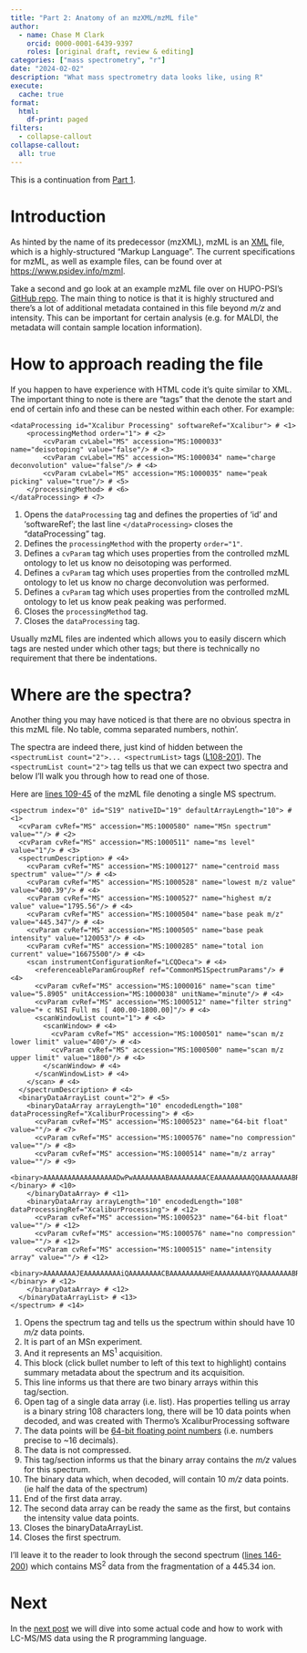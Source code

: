 ```yaml
---
title: "Part 2: Anatomy of an mzXML/mzML file"
author:
  - name: Chase M Clark
    orcid: 0000-0001-6439-9397
    roles: [original draft, review & editing]
categories: ["mass spectrometry", "r"]
date: "2024-02-02"
description: "What mass spectrometry data looks like, using R"
execute: 
  cache: true
format:
  html:
    df-print: paged
filters:
  - collapse-callout
collapse-callout:
  all: true  
---
```


This is a continuation from [Part 1](../1_intro/).


# Introduction

As hinted by the name of its predecessor (mzXML), mzML is an [XML](https://en.wikipedia.org/wiki/XML) file, which is a highly-structured "Markup Language". The current specifications for mzML, as well as example files, can be found over at [https://www.psidev.info/mzml](https://www.psidev.info/mzml).

Take a second and go look at an example mzML file over on HUPO-PSI's [GitHub repo](https://github.com/HUPO-PSI/mzML/blob/master/examples/tiny.msdata.mzML0.99.10.mzML). The main thing to notice is that it is highly structured and there's a lot of additional metadata contained in this file beyond *m/z* and intensity. This can be important for certain analysis (e.g. for MALDI, the metadata will contain sample location information).

# How to approach reading the file

If you happen to have experience with HTML code it's quite similar to XML. The important thing to note is there are "tags" that the denote the start and end of certain info and these can be nested within each other. For example:

```.python
<dataProcessing id="Xcalibur Processing" softwareRef="Xcalibur"> # <1>
    <processingMethod order="1"> # <2>
        <cvParam cvLabel="MS" accession="MS:1000033" name="deisotoping" value="false"/> # <3>
        <cvParam cvLabel="MS" accession="MS:1000034" name="charge deconvolution" value="false"/> # <4>
        <cvParam cvLabel="MS" accession="MS:1000035" name="peak picking" value="true"/> # <5>
    </processingMethod> # <6>
</dataProcessing> # <7>
```

1. Opens the `dataProcessing` tag and defines the properties of 'id' and 'softwareRef'; the last line `</dataProcessing>` closes the "dataProcessing" tag. 
2. Defines the `processingMethod` with the property `order="1"`.
3. Defines a `cvParam` tag which uses properties from the controlled mzML ontology to let us know no deisotoping was performed.
4. Defines a `cvParam` tag which uses properties from the controlled mzML ontology to let us know no charge deconvolution was performed.
5. Defines a `cvParam` tag which uses properties from the controlled mzML ontology to let us know peak peaking was performed.
6. Closes the `processingMethod` tag.
7. Closes the `dataProcessing` tag. 


Usually mzML files are indented which allows you to easily discern which tags are nested under which other tags; but there is technically no requirement that there be indentations.

# Where are the spectra?

Another thing you may have noticed is that there are no obvious spectra in this mzML file. No table, comma separated numbers, nothin'. 

The spectra are indeed there, just kind of hidden between the `<spectrumList count="2">... <spectrumList>` tags ([L108-201](https://github.com/HUPO-PSI/mzML/blob/741ef7bce7adcf687271a718bd434ee6da0cb2e0/examples/tiny.msdata.mzML0.99.10.mzML#L108C7-L201)). The `<spectrumList count="2">` tag tells us that we can expect two spectra and below I'll walk you through how to read one of those.

Here are [lines 109-45](https://github.com/HUPO-PSI/mzML/blob/741ef7bce7adcf687271a718bd434ee6da0cb2e0/examples/tiny.msdata.mzML0.99.10.mzML#L109-L145) of the mzML file denoting a single MS spectrum.

```.python
<spectrum index="0" id="S19" nativeID="19" defaultArrayLength="10"> # <1>
  <cvParam cvRef="MS" accession="MS:1000580" name="MSn spectrum" value=""/> # <2>
  <cvParam cvRef="MS" accession="MS:1000511" name="ms level" value="1"/> # <3>
  <spectrumDescription> # <4>
    <cvParam cvRef="MS" accession="MS:1000127" name="centroid mass spectrum" value=""/> # <4>
    <cvParam cvRef="MS" accession="MS:1000528" name="lowest m/z value" value="400.39"/> # <4>
    <cvParam cvRef="MS" accession="MS:1000527" name="highest m/z value" value="1795.56"/> # <4>
    <cvParam cvRef="MS" accession="MS:1000504" name="base peak m/z" value="445.347"/> # <4>
    <cvParam cvRef="MS" accession="MS:1000505" name="base peak intensity" value="120053"/> # <4>
    <cvParam cvRef="MS" accession="MS:1000285" name="total ion current" value="16675500"/> # <4>
    <scan instrumentConfigurationRef="LCQDeca"> # <4>
      <referenceableParamGroupRef ref="CommonMS1SpectrumParams"/> # <4>
      <cvParam cvRef="MS" accession="MS:1000016" name="scan time" value="5.8905" unitAccession="MS:1000038" unitName="minute"/> # <4>
      <cvParam cvRef="MS" accession="MS:1000512" name="filter string" value="+ c NSI Full ms [ 400.00-1800.00]"/> # <4>
      <scanWindowList count="1"> # <4>
        <scanWindow> # <4>
          <cvParam cvRef="MS" accession="MS:1000501" name="scan m/z lower limit" value="400"/> # <4>
          <cvParam cvRef="MS" accession="MS:1000500" name="scan m/z upper limit" value="1800"/> # <4>
        </scanWindow> # <4>
      </scanWindowList> # <4>
    </scan> # <4>
  </spectrumDescription> # <4>
  <binaryDataArrayList count="2"> # <5>
    <binaryDataArray arrayLength="10" encodedLength="108" dataProcessingRef="XcaliburProcessing"> # <6>
      <cvParam cvRef="MS" accession="MS:1000523" name="64-bit float" value=""/> # <7>
      <cvParam cvRef="MS" accession="MS:1000576" name="no compression" value=""/> # <8>
      <cvParam cvRef="MS" accession="MS:1000514" name="m/z array" value=""/> # <9>
      <binary>AAAAAAAAAAAAAAAAAADwPwAAAAAAAABAAAAAAAAACEAAAAAAAAAQQAAAAAAAABRAAAAAAAAAGEAAAAAAAAAcQAAAAAAAACBAAAAAAAAAIkA=</binary> # <10>
    </binaryDataArray> # <11>
    <binaryDataArray arrayLength="10" encodedLength="108" dataProcessingRef="XcaliburProcessing"> # <12>
      <cvParam cvRef="MS" accession="MS:1000523" name="64-bit float" value=""/> # <12>
      <cvParam cvRef="MS" accession="MS:1000576" name="no compression" value=""/> # <12>
      <cvParam cvRef="MS" accession="MS:1000515" name="intensity array" value=""/> # <12>
      <binary>AAAAAAAAJEAAAAAAAAAiQAAAAAAAACBAAAAAAAAAHEAAAAAAAAAYQAAAAAAAABRAAAAAAAAAEEAAAAAAAAAIQAAAAAAAAABAAAAAAAAA8D8=</binary> # <12>
    </binaryDataArray> # <12>
  </binaryDataArrayList> # <13>
</spectrum> # <14>
```

1. Opens the spectrum tag and tells us the spectrum within should have 10 *m/z* data points.
2. It is part of an MSn experiment.
3. And it represents an MS^1^ acquisition.
4. This block (click bullet number to left of this text to highlight) contains summary metadata about the spectrum and its acquisition.
5. This line informs us that there are two binary arrays within this tag/section.
6. Open tag of a single data array (i.e. list). Has properties telling us array is a binary string 108 characters long, there will be 10 data points when decoded, and was created with Thermo's XcaliburProcessing software
7. The data points will be [64-bit floating point numbers](64-bit floating point numbers) (i.e. numbers precise to ~16 decimals).
8. The data is not compressed.
9. This tag/section informs us that the binary array contains the *m/z* values for this spectrum.
10. The binary data which, when decoded, will contain 10 *m/z* data points. (ie half the data of the spectrum)
11. End of the first data array.
12.  The second data array can be ready the same as the first, but contains the intensity value data points.
13. Closes the binaryDataArrayList.
14. Closes the first spectrum.


I'll leave it to the reader to look through the second spectrum ([lines 146-200](https://github.com/HUPO-PSI/mzML/blob/741ef7bce7adcf687271a718bd434ee6da0cb2e0/examples/tiny.msdata.mzML0.99.10.mzML#L146-L200)) which contains MS^2^ data from the fragmentation of a 445.34  ion.


# Next

In the [next post](../3_spectra/) we will dive into some actual code and how to work with LC-MS/MS data using the R programming language.

